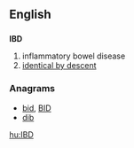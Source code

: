 ==English==

==={{initialism}}===
'''IBD'''

# inflammatory bowel disease
# [[identical by descent]]

===Anagrams===
* [[bid#English|bid]], [[BID#English|BID]]
* [[dib#English|dib]]

[[hu:IBD]]